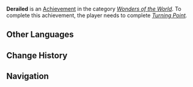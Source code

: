 {{Achievement Infobox
|title        = 
|id           = 84022
|order id     = 4023
|category     = Wonders of the World
|description  = Defeat the [[Osial|Overlord of the Vortex]].
|requirements = Complete ''[[Turning Point]].''
|primogems    = 5
|tracking     = 
|hidden       = 1
|quest        = A New Star Approaches
|type         = Quest
}}
'''Derailed''' is an [[Achievement]] in the category ''[[Wonders of the World]]''. To complete this achievement, the player needs to complete ''[[Turning Point]].''
<!--
==Trivia==

==Video Guides==
{{EVT
|video1   = 
|caption1 = 
}}
-->
==Other Languages==
{{Other Languages
|en      = Derailed
|zhs     = 轨道抛掷
|zhs_rm  = Guǐdào Pāozhì
|zht     = 軌道拋擲
|zht_rm  = Guǐdào Pāozhí
|zh_tl   = 
|ja      = 放り出された軌道
|ja_rm   = Houridasareta Kidou
|ja_tl   = Neglected Railroad Track
|ko      = 투척 궤도
|ko_rm   = 
|ko_tl   = 
|es      = Descarrilamiento
|es_tl   = Derailment
|fr      = Déraillage
|fr_tl   = Derailment
|ru      = Сошедший с рельсов
|ru_tl   = 
|th      = ขจัดเกลียวคลื่น
|th_rm   = 
|th_tl   = 
|vi      = Ném Theo Quỹ Đạo
|vi_tl   = 
|de      = Ausrangiert
|de_tl   = Decommissioned
|id      = Tergelincir
|id_tl   = Slipped
|pt      = Descarrilhamento
|pt_tl   = 
}}

==Change History==
{{Change History|1.1}}
<!--
==References==
{{Reflist}}
-->
==Navigation==
{{Achievement Navbox|Wonders of the World|Quest}}